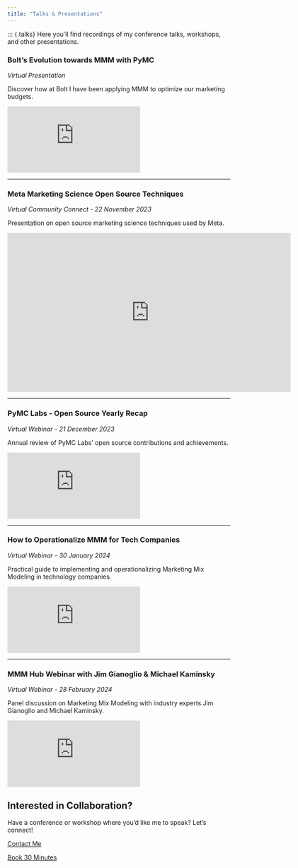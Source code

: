 ```yaml
---
title: "Talks & Presentations"
---
```


::: {.talks}
Here you'll find recordings of my conference talks, workshops, and other presentations.

### Bolt's Evolution towards MMM with PyMC
*Virtual Presentation*

Discover how at Bolt I have been applying MMM to optimize our marketing budgets.

:::: {.video-container}
<iframe src="https://www.youtube.com/embed/djXoPq60bRM?si=8_xFmJ7A8L4Kzlq0&amp;start=5" title="YouTube video player" frameborder="0" allow="accelerometer; autoplay; clipboard-write; encrypted-media; gyroscope; picture-in-picture" allowfullscreen></iframe>
::::

<hr class="talk-divider">

### Meta Marketing Science Open Source Techniques
*Virtual Community Connect - 22 November 2023*

Presentation on open source marketing science techniques used by Meta.

:::: {.video-container}
<iframe src="https://player.vimeo.com/video/887646352?h=f133aa7f5a" width="640" height="360" frameborder="0" allow="autoplay; fullscreen; picture-in-picture" allowfullscreen></iframe>
::::

<hr class="talk-divider">

### PyMC Labs - Open Source Yearly Recap
*Virtual Webinar - 21 December 2023*

Annual review of PyMC Labs' open source contributions and achievements.

:::: {.video-container}
<iframe src="https://www.youtube.com/embed/ikCK76gq65Q?si=yHsjPJetPDJHHel8&amp;start=171" title="YouTube video player" frameborder="0" allow="accelerometer; autoplay; clipboard-write; encrypted-media; gyroscope; picture-in-picture; web-share" allowfullscreen></iframe>
::::

<hr class="talk-divider">

### How to Operationalize MMM for Tech Companies
*Virtual Webinar - 30 January 2024*

Practical guide to implementing and operationalizing Marketing Mix Modeling in technology companies.

:::: {.video-container}
<iframe src="https://www.youtube.com/embed/x0tUPcxFbFM?si=dVf_N5w9yqQUWxq2&amp;start=2522" title="YouTube video player" frameborder="0" allow="accelerometer; autoplay; clipboard-write; encrypted-media; gyroscope; picture-in-picture; web-share" allowfullscreen></iframe>
::::

<hr class="talk-divider">

### MMM Hub Webinar with Jim Gianoglio & Michael Kaminsky
*Virtual Webinar - 28 February 2024*

Panel discussion on Marketing Mix Modeling with industry experts Jim Gianoglio and Michael Kaminsky.

:::: {.video-container}
<iframe src="https://www.youtube.com/embed/M1nz3hhD0xM?si=oSQQgo6aICO7yc-f&amp;start=3109" title="YouTube video player" frameborder="0" allow="accelerometer; autoplay; clipboard-write; encrypted-media; gyroscope; picture-in-picture; web-share" allowfullscreen></iframe>
::::

## Interested in Collaboration?

Have a conference or workshop where you'd like me to speak? Let's connect!

:::: {.grid}
::: {.g-col-6}
[Contact Me](mailto:carlos.trujillo.agostini@gmail.com){.btn .btn-primary}
:::
::: {.g-col-6}
[Book 30 Minutes](https://calendar.app.google/z5LrWvnDCZermoQa9){.btn .btn-outline-primary target="_blank"}
:::
::::
</rewritten_file> 